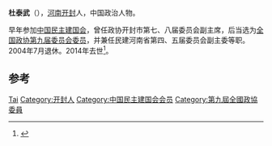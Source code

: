 '''杜泰武'''（{{bd|1938年|1月|2014年|9月12日|catIdx=Shen}}），[[河南省|河南]][[开封市|开封]]人，中国政治人物。

早年参加[[中国民主建国会|中国民主建国会]]，曾任政协开封市第七、八届委员会副主席，后当选为[[中国人民政治协商会议第九届全国委员会委员名单|全国政协第九届委员会委员]]，并兼任民建河南省第四、五届委员会副主委等职。2004年7月退休。2014年去世<ref>{{cite news|title=杜泰武同志逝世|url=http://cpc.people.com.cn/n/2014/1231/c87393-26307809.html|accessdate=2015-01-04|newspaper=河南日报|archive-date=2019-09-27|archive-url=https://web.archive.org/web/20190927215337/http://cpc.people.com.cn/n/2014/1231/c87393-26307809.html|dead-url=no}}</ref>。

== 参考 ==
{{reflist}}

{{中国政治人物小作品}}

{{Authority control}}
{{DEFAULTSORT:Du杜}}
[[Category:杜姓|Tai]]
[[Category:开封人|Category:开封人]]
[[Category:中国民主建国会会员|Category:中国民主建国会会员]]
[[Category:第九屆全國政協委員|Category:第九屆全國政協委員]]